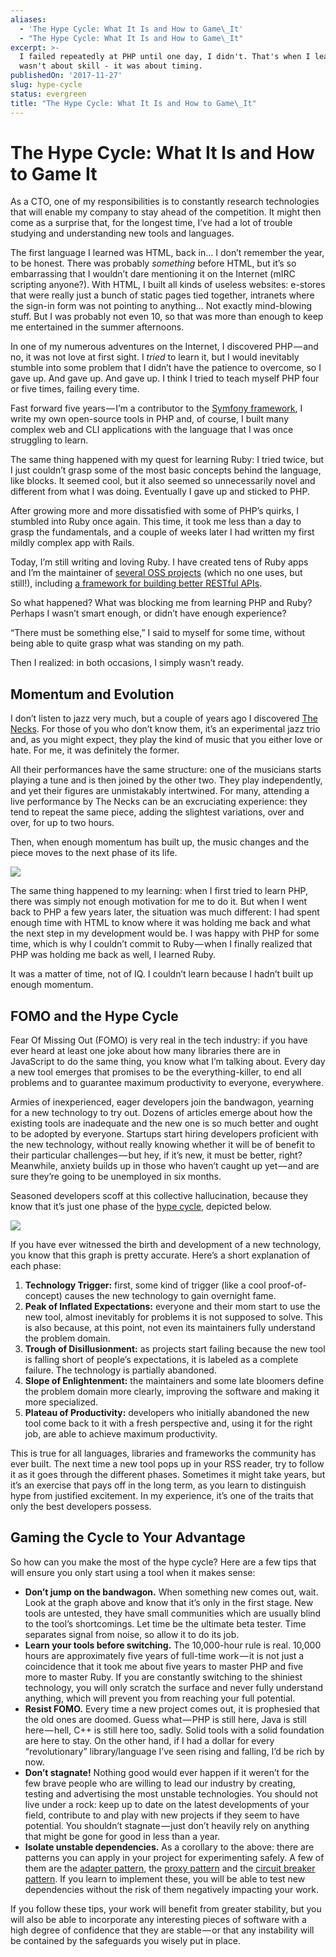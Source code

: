 ```yaml
---
aliases:
  - 'The Hype Cycle: What It Is and How to Game\_It'
  - "The Hype Cycle: What It Is and How to Game\_It"
excerpt: >-
  I failed repeatedly at PHP until one day, I didn't. That's when I learned it
  wasn't about skill - it was about timing.
publishedOn: '2017-11-27'
slug: hype-cycle
status: evergreen
title: "The Hype Cycle: What It Is and How to Game\_It"
---
```

# The Hype Cycle: What It Is and How to Game It

As a CTO, one of my responsibilities is to constantly research technologies that will enable my company to stay ahead of the competition. It might then come as a surprise that, for the longest time, I’ve had a lot of trouble studying and understanding new tools and languages.

The first language I learned was HTML, back in… I don’t remember the year, to be honest. There was probably _something_ before HTML, but it’s so embarrassing that I wouldn’t dare mentioning it on the Internet (mIRC scripting anyone?). With HTML, I built all kinds of useless websites: e-stores that were really just a bunch of static pages tied together, intranets where the sign-in form was not pointing to anything… Not exactly mind-blowing stuff. But I was probably not even 10, so that was more than enough to keep me entertained in the summer afternoons.

In one of my numerous adventures on the Internet, I discovered PHP — and no, it was not love at first sight. I _tried_ to learn it, but I would inevitably stumble into some problem that I didn’t have the patience to overcome, so I gave up. And gave up. And gave up. I think I tried to teach myself PHP four or five times, failing every time.

Fast forward five years — I’m a contributor to the [Symfony framework](https://symfony.com/), I write my own open-source tools in PHP and, of course, I built many complex web and CLI applications with the language that I was once struggling to learn.

The same thing happened with my quest for learning Ruby: I tried twice, but I just couldn’t grasp some of the most basic concepts behind the language, like blocks. It seemed cool, but it also seemed so unnecessarily novel and different from what I was doing. Eventually I gave up and sticked to PHP.

After growing more and more dissatisfied with some of PHP’s quirks, I stumbled into Ruby once again. This time, it took me less than a day to grasp the fundamentals, and a couple of weeks later I had written my first mildly complex app with Rails.

Today, I’m still writing and loving Ruby. I have created tens of Ruby apps and I’m the maintainer of [several OSS projects](https://github.com/aldesantis) (which no one uses, but still!), including [a framework for building better RESTful APIs](https://github.com/pragmarb).

So what happened? What was blocking me from learning PHP and Ruby? Perhaps I wasn’t smart enough, or didn’t have enough experience?

“There must be something else,” I said to myself for some time, without being able to quite grasp what was standing on my path.

Then I realized: in both occasions, I simply wasn’t ready.

## Momentum and Evolution

I don’t listen to jazz very much, but a couple of years ago I discovered [The Necks](http://www.thenecks.com/). For those of you who don’t know them, it’s an experimental jazz trio and, as you might expect, they play the kind of music that you either love or hate. For me, it was definitely the former.

All their performances have the same structure: one of the musicians starts playing a tune and is then joined by the other two. They play independently, and yet their figures are unmistakably intertwined. For many, attending a live performance by The Necks can be an excruciating experience: they tend to repeat the same piece, adding the slightest variations, over and over, for up to two hours.

Then, when enough momentum has built up, the music changes and the piece moves to the next phase of its life.

![](https://cdn-images-1.medium.com/max/1200/1*Og6ty9jmYAUDRiE4fnhmPg.jpeg)

The same thing happened to my learning: when I first tried to learn PHP, there was simply not enough motivation for me to do it. But when I went back to PHP a few years later, the situation was much different: I had spent enough time with HTML to know where it was holding me back and what the next step in my development would be. I was happy with PHP for some time, which is why I couldn’t commit to Ruby — when I finally realized that PHP was holding me back as well, I learned Ruby.

It was a matter of time, not of IQ. I couldn’t learn because I hadn’t built up enough momentum.

## FOMO and the Hype Cycle

Fear Of Missing Out (FOMO) is very real in the tech industry: if you have ever heard at least one joke about how many libraries there are in JavaScript to do the same thing, you know what I’m talking about. Every day a new tool emerges that promises to be the everything-killer, to end all problems and to guarantee maximum productivity to everyone, everywhere.

Armies of inexperienced, eager developers join the bandwagon, yearning for a new technology to try out. Dozens of articles emerge about how the existing tools are inadequate and the new one is so much better and ought to be adopted by everyone. Startups start hiring developers proficient with the new technology, without really knowing whether it will be of benefit to their particular challenges — but hey, if it’s new, it must be better, right? Meanwhile, anxiety builds up in those who haven’t caught up yet — and are sure they’re going to be unemployed in six months.

Seasoned developers scoff at this collective hallucination, because they know that it’s just one phase of the [hype cycle](https://en.wikipedia.org/wiki/Hype_cycle), depicted below.

![](https://cdn-images-1.medium.com/max/800/1*VkV1G_GwY7XmYS0hEloMWw.png)

If you have ever witnessed the birth and development of a new technology, you know that this graph is pretty accurate. Here’s a short explanation of each phase:

1. **Technology Trigger:** first, some kind of trigger (like a cool proof-of-concept) causes the new technology to gain overnight fame.
2. **Peak of Inflated Expectations:** everyone and their mom start to use the new tool, almost inevitably for problems it is not supposed to solve. This is also because, at this point, not even its maintainers fully understand the problem domain.
3. **Trough of Disillusionment:** as projects start failing because the new tool is falling short of people’s expectations, it is labeled as a complete failure. The technology is partially abandoned.
4. **Slope of Enlightenment:** the maintainers and some late bloomers define the problem domain more clearly, improving the software and making it more specialized.
5. **Plateau of Productivity:** developers who initially abandoned the new tool come back to it with a fresh perspective and, using it for the right job, are able to achieve maximum productivity.

This is true for all languages, libraries and frameworks the community has ever built. The next time a new tool pops up in your RSS reader, try to follow it as it goes through the different phases. Sometimes it might take years, but it’s an exercise that pays off in the long term, as you learn to distinguish hype from justified excitement. In my experience, it’s one of the traits that only the best developers possess.

## Gaming the Cycle to Your Advantage

So how can you make the most of the hype cycle? Here are a few tips that will ensure you only start using a tool when it makes sense:

- **Don’t jump on the bandwagon.** When something new comes out, wait. Look at the graph above and know that it’s only in the first stage. New tools are untested, they have small communities which are usually blind to the tool’s shortcomings. Let time be the ultimate beta tester. Time separates signal from noise, so allow it to do its job.
- **Learn your tools before switching.** The 10,000-hour rule is real. 10,000 hours are approximately five years of full-time work — it is not just a coincidence that it took me about five years to master PHP and five more to master Ruby. If you are constantly switching to the shiniest technology, you will only scratch the surface and never fully understand anything, which will prevent you from reaching your full potential.
- **Resist FOMO.** Every time a new project comes out, it is prophesied that the old ones are doomed. Guess what — PHP is still here, Java is still here — hell, C++ is still here too, sadly. Solid tools with a solid foundation are here to stay. On the other hand, if I had a dollar for every “revolutionary” library/language I’ve seen rising and falling, I’d be rich by now.
- **Don’t stagnate!** Nothing good would ever happen if it weren’t for the few brave people who are willing to lead our industry by creating, testing and advertising the most unstable technologies. You should not live under a rock: keep up to date on the latest developments of your field, contribute to and play with new projects if they seem to have potential. You shouldn’t stagnate — just don’t heavily rely on anything that might be gone for good in less than a year.
- **Isolate unstable dependencies.** As a corollary to the above: there are patterns you can apply in your project for experimenting safely. A few of them are the [adapter pattern](https://it.wikipedia.org/wiki/Adapter_pattern), the [proxy pattern](https://en.wikipedia.org/wiki/Proxy_pattern) and the [circuit breaker pattern](https://martinfowler.com/bliki/CircuitBreaker.html). If you learn to implement these, you will be able to test new dependencies without the risk of them negatively impacting your work.

If you follow these tips, your work will benefit from greater stability, but you will also be able to incorporate any interesting pieces of software with a high degree of confidence that they are stable — or that any instability will be contained by the safeguards you wisely put in place.
